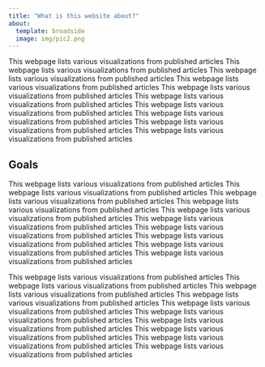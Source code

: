 ```yaml
---
title: "What is this website about?"
about:
  template: broadside
  image: img/pic2.png
---
```


This webpage lists various visualizations from published articles
This webpage lists various visualizations from published articles
This webpage lists various visualizations from published articles
This webpage lists various visualizations from published articles
This webpage lists various visualizations from published articles
This webpage lists various visualizations from published articles
This webpage lists various visualizations from published articles
This webpage lists various visualizations from published articles
This webpage lists various visualizations from published articles
This webpage lists various visualizations from published articles


:::{#me}

## Goals

This webpage lists various visualizations from published articles
This webpage lists various visualizations from published articles
This webpage lists various visualizations from published articles
This webpage lists various visualizations from published articles
This webpage lists various visualizations from published articles
This webpage lists various visualizations from published articles
This webpage lists various visualizations from published articles
This webpage lists various visualizations from published articles
This webpage lists various visualizations from published articles
This webpage lists various visualizations from published articles


:::

This webpage lists various visualizations from published articles
This webpage lists various visualizations from published articles
This webpage lists various visualizations from published articles
This webpage lists various visualizations from published articles
This webpage lists various visualizations from published articles
This webpage lists various visualizations from published articles
This webpage lists various visualizations from published articles
This webpage lists various visualizations from published articles
This webpage lists various visualizations from published articles
This webpage lists various visualizations from published articles
